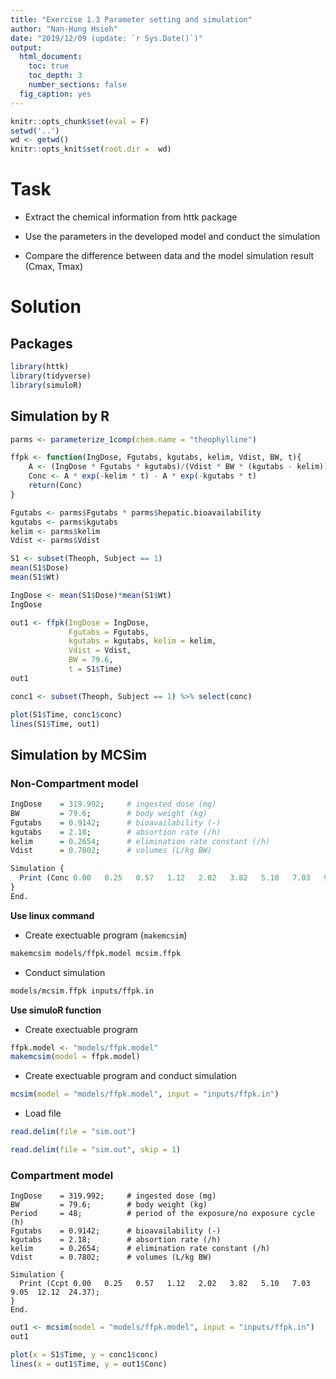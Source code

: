 ```yaml
---
title: "Exercise 1.3 Parameter setting and simulation"
author: "Nan-Hung Hsieh"
date: "2019/12/09 (update: `r Sys.Date()`)"
output: 
  html_document:
    toc: true
    toc_depth: 3
    number_sections: false
  fig_caption: yes  
---
```


```r
knitr::opts_chunk$set(eval = F)
setwd('..')
wd <- getwd()
knitr::opts_knit$set(root.dir =  wd)
```

# Task

- Extract the chemical information from httk package

- Use the parameters in the developed model and conduct the simulation 

- Compare the difference between data and the model simulation result (Cmax, Tmax)

# Solution

## Packages

```R
library(httk)
library(tidyverse)
library(simuloR)
```

## Simulation by R

```r
parms <- parameterize_1comp(chem.name = "theophylline")
```

```r
ffpk <- function(IngDose, Fgutabs, kgutabs, kelim, Vdist, BW, t){
    A <- (IngDose * Fgutabs * kgutabs)/(Vdist * BW * (kgutabs - kelim))
    Conc <- A * exp(-kelim * t) - A * exp(-kgutabs * t)
    return(Conc)
}
```

```r
Fgutabs <- parms$Fgutabs * parms$hepatic.bioavailability
kgutabs <- parms$kgutabs
kelim <- parms$kelim
Vdist <- parms$Vdist
```


```r
S1 <- subset(Theoph, Subject == 1)
mean(S1$Dose)
mean(S1$Wt)
```

```r
IngDose <- mean(S1$Dose)*mean(S1$Wt)
IngDose
```


```r
out1 <- ffpk(IngDose = IngDose, 
             Fgutabs = Fgutabs,
             kgutabs = kgutabs, kelim = kelim,
             Vdist = Vdist, 
             BW = 79.6,
             t = S1$Time)
out1
```


```r
conc1 <- subset(Theoph, Subject == 1) %>% select(conc)

plot(S1$Time, conc1$conc)
lines(S1$Time, out1)
```

## Simulation by MCSim

### Non-Compartment model

```r
IngDose    = 319.992;     # ingested dose (mg)
BW         = 79.6;        # body weight (kg)
Fgutabs    = 0.9142;      # bioavailability (-) 
kgutabs    = 2.18;        # absortion rate (/h)
kelim      = 0.2654;      # elimination rate constant (/h)
Vdist      = 0.7802;      # volumes (L/kg BW)

Simulation {
  Print (Conc 0.00   0.25   0.57   1.12   2.02   3.82   5.10   7.03   9.05  12.12  24.37);
}
End.
```

**Use linux command**

- Create exectuable program (`makemcsim`)
```bash
makemcsim models/ffpk.model mcsim.ffpk
```
- Conduct simulation
```bash
models/mcsim.ffpk inputs/ffpk.in
```

**Use simuloR function**

- Create exectuable program 
```r
ffpk.model <- "models/ffpk.model"
makemcsim(model = ffpk.model)
```

- Create exectuable program and conduct simulation
```r
mcsim(model = "models/ffpk.model", input = "inputs/ffpk.in")
```

- Load file
```r
read.delim(file = "sim.out")
```

```r
read.delim(file = "sim.out", skip = 1)
```

### Compartment model

```
IngDose    = 319.992;     # ingested dose (mg)
BW         = 79.6;        # body weight (kg)
Period     = 48;          # period of the exposure/no exposure cycle (h)
Fgutabs    = 0.9142;      # bioavailability (-) 
kgutabs    = 2.18;        # absortion rate (/h)
kelim      = 0.2654;      # elimination rate constant (/h)
Vdist      = 0.7802;      # volumes (L/kg BW)

Simulation {
  Print (Ccpt 0.00   0.25   0.57   1.12   2.02   3.82   5.10   7.03   9.05  12.12  24.37);
}
End.
```

```r
out1 <- mcsim(model = "models/ffpk.model", input = "inputs/ffpk.in")
out1
```

```r
plot(x = S1$Time, y = conc1$conc)
lines(x = out1$Time, y = out1$Conc)
```
